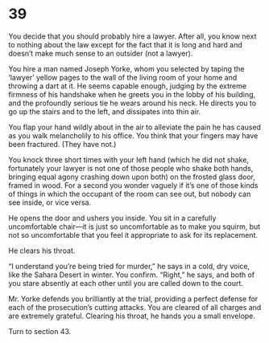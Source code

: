 # 39 {#sec-39}

You decide that you should probably hire a lawyer. After all, you know next to nothing about the law except for the fact that it is long and hard and doesn’t make much sense to an outsider (not a lawyer). 

You hire a man named Joseph Yorke, whom you selected by taping the ‘lawyer’ yellow pages to the wall of the living room of your home and throwing a dart at it. He seems capable enough, judging by the extreme firmness of his handshake when he greets you in the lobby of his building, and the profoundly serious tie he wears around his neck. He directs you to go up the stairs and to the left, and dissipates into thin air.

 You flap your hand wildly about in the air to alleviate the pain he has caused as you walk melancholily to his office. You think that your fingers may have been fractured. (They have not.) 

You knock three short times with your left hand (which he did not shake, fortunately your lawyer is not one of those people who shake both hands, bringing equal agony crashing down upon both) on the frosted glass door, framed in wood. For a second you wonder vaguely if it’s one of those kinds of things in which the occupant of the room can see out, but nobody can see inside, or vice versa. 

He opens the door and ushers you inside. You sit in a carefully uncomfortable chair—it is just so uncomfortable as to make you squirm, but not so uncomfortable that you feel it appropriate to ask for its replacement. 

He clears his throat. 

“I understand you’re being tried for murder,” he says in a cold, dry voice, like the Sahara Desert in winter. You confirm. “Right,” he says, and both of you stare absently at each other until you are called down to the court.

Mr. Yorke defends you brilliantly at the trial, providing a perfect defense for each of the prosecution’s cutting attacks. You are cleared of all charges and are extremely grateful. Clearing his throat, he hands you a small envelope.

Turn to section 43.
